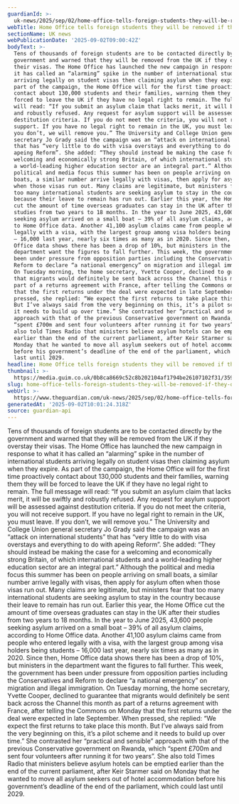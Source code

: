 ```yaml
---
guardianId: >-
  uk-news/2025/sep/02/home-office-tells-foreign-students-they-will-be-removed-if-they-overstay-visas
webTitle: Home Office tells foreign students they will be removed if they overstay visas
sectionName: UK news
webPublicationDate: '2025-09-02T09:00:42Z'
bodyText: >-
  Tens of thousands of foreign students are to be contacted directly by the
  government and warned that they will be removed from the UK if they overstay
  their visas. The Home Office has launched the new campaign in response to what
  it has called an “alarming” spike in the number of international students
  arriving legally on student visas then claiming asylum when they expire. As
  part of the campaign, the Home Office will for the first time proactively
  contact about 130,000 students and their families, warning them they will be
  forced to leave the UK if they have no legal right to remain. The full message
  will read: “If you submit an asylum claim that lacks merit, it will be swiftly
  and robustly refused. Any request for asylum support will be assessed against
  destitution criteria. If you do not meet the criteria, you will not receive
  support. If you have no legal right to remain in the UK, you must leave. If
  you don’t, we will remove you.” The University and College Union general
  secretary Jo Grady said the campaign was an “attack on international students”
  that has “very little to do with visa overstays and everything to do with
  apeing Reform”. She added: “They should instead be making the case for a
  welcoming and economically strong Britain, of which international students and
  a world-leading higher education sector are an integral part.” Although the
  political and media focus this summer has been on people arriving on small
  boats, a similar number arrive legally with visas, then apply for asylum often
  when those visas run out. Many claims are legitimate, but ministers fear that
  too many international students are seeking asylum to stay in the country
  because their leave to remain has run out. Earlier this year, the Home Office
  cut the amount of time overseas graduates can stay in the UK after their
  studies from two years to 18 months. In the year to June 2025, 43,600 people
  seeking asylum arrived on a small boat – 39% of all asylum claims, according
  to Home Office data. Another 41,100 asylum claims came from people who entered
  legally with a visa, with the largest group among visa holders being students
  – 16,000 last year, nearly six times as many as in 2020. Since then, Home
  Office data shows there has been a drop of 10%, but ministers in the
  department want the figures to fall further. This week, the government has
  been under pressure from opposition parties including the Conservatives and
  Reform to declare “a national emergency” on migration and illegal immigration.
  On Tuesday morning, the home secretary, Yvette Cooper, declined to guarantee
  that migrants would definitely be sent back across the Channel this month as
  part of a returns agreement with France, after telling the Commons on Monday
  that the first returns under the deal were expected in late September. When
  pressed, she replied: “We expect the first returns to take place this month.
  But I’ve always said from the very beginning on this, it’s a pilot scheme and
  it needs to build up over time.” She contrasted her “practical and sensible”
  approach with that of the previous Conservative government on Rwanda, which
  “spent £700m and sent four volunteers after running it for two years”. She
  also told Times Radio that ministers believe asylum hotels can be emptied
  earlier than the end of the current parliament, after Keir Starmer said on
  Monday that he wanted to move all asylum seekers out of hotel accommodation
  before his government’s deadline of the end of the parliament, which could
  last until 2029.
headline: Home Office tells foreign students they will be removed if they overstay visas
thumbnail: >-
  https://media.guim.co.uk/0b8ca8669c52c8b202104af1794be26107102f31/359_0_4927_3941/500.jpg
slug: home-office-tells-foreign-students-they-will-be-removed-if-they-overstay-visas
webUrl: >-
  https://www.theguardian.com/uk-news/2025/sep/02/home-office-tells-foreign-students-they-will-be-removed-if-they-overstay-visas
generatedAt: '2025-09-02T10:01:24.318Z'
source: guardian-api
---
```

Tens of thousands of foreign students are to be contacted directly by the government and warned that they will be removed from the UK if they overstay their visas. The Home Office has launched the new campaign in response to what it has called an “alarming” spike in the number of international students arriving legally on student visas then claiming asylum when they expire. As part of the campaign, the Home Office will for the first time proactively contact about 130,000 students and their families, warning them they will be forced to leave the UK if they have no legal right to remain. The full message will read: “If you submit an asylum claim that lacks merit, it will be swiftly and robustly refused. Any request for asylum support will be assessed against destitution criteria. If you do not meet the criteria, you will not receive support. If you have no legal right to remain in the UK, you must leave. If you don’t, we will remove you.” The University and College Union general secretary Jo Grady said the campaign was an “attack on international students” that has “very little to do with visa overstays and everything to do with apeing Reform”. She added: “They should instead be making the case for a welcoming and economically strong Britain, of which international students and a world-leading higher education sector are an integral part.” Although the political and media focus this summer has been on people arriving on small boats, a similar number arrive legally with visas, then apply for asylum often when those visas run out. Many claims are legitimate, but ministers fear that too many international students are seeking asylum to stay in the country because their leave to remain has run out. Earlier this year, the Home Office cut the amount of time overseas graduates can stay in the UK after their studies from two years to 18 months. In the year to June 2025, 43,600 people seeking asylum arrived on a small boat – 39% of all asylum claims, according to Home Office data. Another 41,100 asylum claims came from people who entered legally with a visa, with the largest group among visa holders being students – 16,000 last year, nearly six times as many as in 2020. Since then, Home Office data shows there has been a drop of 10%, but ministers in the department want the figures to fall further. This week, the government has been under pressure from opposition parties including the Conservatives and Reform to declare “a national emergency” on migration and illegal immigration. On Tuesday morning, the home secretary, Yvette Cooper, declined to guarantee that migrants would definitely be sent back across the Channel this month as part of a returns agreement with France, after telling the Commons on Monday that the first returns under the deal were expected in late September. When pressed, she replied: “We expect the first returns to take place this month. But I’ve always said from the very beginning on this, it’s a pilot scheme and it needs to build up over time.” She contrasted her “practical and sensible” approach with that of the previous Conservative government on Rwanda, which “spent £700m and sent four volunteers after running it for two years”. She also told Times Radio that ministers believe asylum hotels can be emptied earlier than the end of the current parliament, after Keir Starmer said on Monday that he wanted to move all asylum seekers out of hotel accommodation before his government’s deadline of the end of the parliament, which could last until 2029.
